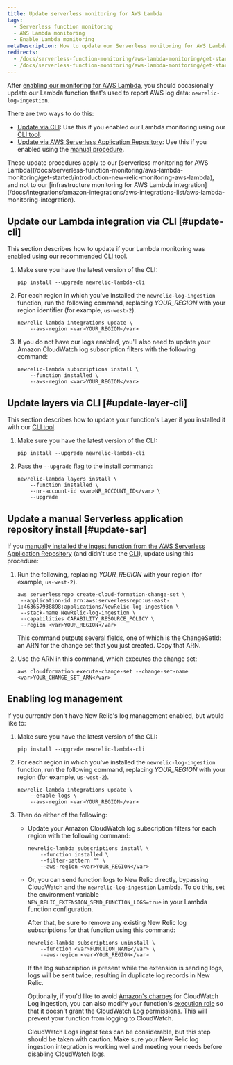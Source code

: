 ```yaml
---
title: Update serverless monitoring for AWS Lambda
tags:
  - Serverless function monitoring
  - AWS Lambda monitoring
  - Enable Lambda monitoring
metaDescription: How to update our Serverless monitoring for AWS Lambda.
redirects:
  - /docs/serverless-function-monitoring/aws-lambda-monitoring/get-started/update-lambda-monitoring
  - /docs/serverless-function-monitoring/aws-lambda-monitoring/get-started/update-serverless-monitoring-aws-lambda
---
```


After [enabling our monitoring for AWS Lambda](/docs/serverless-function-monitoring/aws-lambda-monitoring/get-started/enable-new-relic-monitoring-aws-lambda), you should occasionally update our Lambda function that's used to report AWS log data: `newrelic-log-ingestion`.

There are two ways to do this:

* [Update via CLI](#update-cli): Use this if you enabled our Lambda monitoring using our [CLI tool](/docs/serverless-function-monitoring/aws-lambda-monitoring/get-started/enable-new-relic-monitoring-aws-lambda#cli).
* [Update via AWS Serverless Application Repository](#update-sar): Use this if you enabled using the [manual procedure](/docs/serverless-function-monitoring/aws-lambda-monitoring/get-started/enable-new-relic-monitoring-aws-lambda#manual-nr-lambda).

<Callout variant="important">
  These update procedures apply to our [serverless monitoring for AWS Lambda](/docs/serverless-function-monitoring/aws-lambda-monitoring/get-started/introduction-new-relic-monitoring-aws-lambda), and not to our [infrastructure monitoring for AWS Lambda integration](/docs/integrations/amazon-integrations/aws-integrations-list/aws-lambda-monitoring-integration).
</Callout>

## Update our Lambda integration via CLI [#update-cli]

This section describes how to update if your Lambda monitoring was enabled using our recommended [CLI tool](/docs/serverless-function-monitoring/aws-lambda-monitoring/get-started/enable-new-relic-monitoring-aws-lambda#cli).

1. Make sure you have the latest version of the CLI:

   ```
   pip install --upgrade newrelic-lambda-cli
   ```
2. For each region in which you've installed the `newrelic-log-ingestion` function, run the following command, replacing <var>YOUR_REGION</var> with your region identifier (for example, `us-west-2`).

   ```
   newrelic-lambda integrations update \
       --aws-region <var>YOUR_REGION</var>
   ```
3. If you do not have our logs enabled, you'll also need to update your Amazon CloudWatch log subscription filters with the following command:

   ```
   newrelic-lambda subscriptions install \
       --function installed \
       --aws-region <var>YOUR_REGION</var>
   ```

## Update layers via CLI [#update-layer-cli]

This section describes how to update your function's Layer if you installed it with our [CLI tool](/docs/serverless-function-monitoring/aws-lambda-monitoring/get-started/enable-new-relic-monitoring-aws-lambda#cli).

1. Make sure you have the latest version of the CLI:

   ```
   pip install --upgrade newrelic-lambda-cli
   ```
2. Pass the `--upgrade` flag to the install command:

   ```
   newrelic-lambda layers install \
       --function installed \
       --nr-account-id <var>NR_ACCOUNT_ID</var> \
       --upgrade
   ```

## Update a manual Serverless application repository install [#update-sar]

If you [manually installed the ingest function from the AWS Serverless Application Repository](https://docs.newrelic.com/docs/serverless-function-monitoring/aws-lambda-monitoring/get-started/enable-new-relic-monitoring-aws-lambda#manual-nr-lambda) (and didn't use the [CLI](https://docs.newrelic.com/docs/serverless-function-monitoring/aws-lambda-monitoring/get-started/enable-new-relic-monitoring-aws-lambda#cli)), update using this procedure:

1. Run the following, replacing <var>YOUR_REGION</var> with your region (for example, `us-west-2`).

   ```
   aws serverlessrepo create-cloud-formation-change-set \
    --application-id arn:aws:serverlessrepo:us-east-1:463657938898:applications/NewRelic-log-ingestion \
    --stack-name NewRelic-log-ingestion \
    --capabilities CAPABILITY_RESOURCE_POLICY \
    --region <var>YOUR_REGION</var>
   ```

   This command outputs several fields, one of which is the ChangeSetId: an ARN for the change set that you just created. Copy that ARN.
2. Use the ARN in this command, which executes the change set:

   ```
   aws cloudformation execute-change-set --change-set-name <var>YOUR_CHANGE_SET_ARN</var>
   ```

## Enabling log management

If you currently don't have New Relic's log management enabled, but would like to:

1. Make sure you have the latest version of the CLI:

   ```
   pip install --upgrade newrelic-lambda-cli
   ```
2. For each region in which you've installed the `newrelic-log-ingestion` function, run the following command, replacing <var>YOUR_REGION</var> with your region (for example, `us-west-2`).

   ```
   newrelic-lambda integrations update \
       --enable-logs \
       --aws-region <var>YOUR_REGION</var>
   ```
3. Then do either of the following:

   * Update your Amazon CloudWatch log subscription filters for each region with the following command:

     ```
     newrelic-lambda subscriptions install \
         --function installed \
         --filter-pattern "" \
         --aws-region <var>YOUR_REGION</var>
     ```
   * Or, you can send function logs to New Relic directly, bypassing CloudWatch and the `newrelic-log-ingestion` Lambda. To do this, set the environment variable `NEW_RELIC_EXTENSION_SEND_FUNCTION_LOGS=true` in your Lambda function configuration.

     After that, be sure to remove any existing New Relic log subscriptions for that function using this command:

     ```
     newrelic-lambda subscriptions uninstall \
         --function <var>FUNCTION_NAME</var> \
         --aws-region <var>YOUR_REGION</var>
     ```

     If the log subscription is present while the extension is sending logs, logs will be sent twice, resulting in duplicate log records in New Relic.

     Optionally, if you'd like to avoid [Amazon's charges](https://aws.amazon.com/cloudwatch/pricing/#Paid_tier) for CloudWatch Log ingestion, you can also modify your function's [execution role](https://docs.aws.amazon.com/lambda/latest/dg/lambda-intro-execution-role.html) so that it doesn't grant the CloudWatch Log permissions. This will prevent your function from logging to CloudWatch.

     <Callout variant="caution">
       CloudWatch Logs ingest fees can be considerable, but this step should be taken with caution. Make sure your New Relic log ingestion integration is working well and meeting your needs before disabling CloudWatch logs.
     </Callout>
